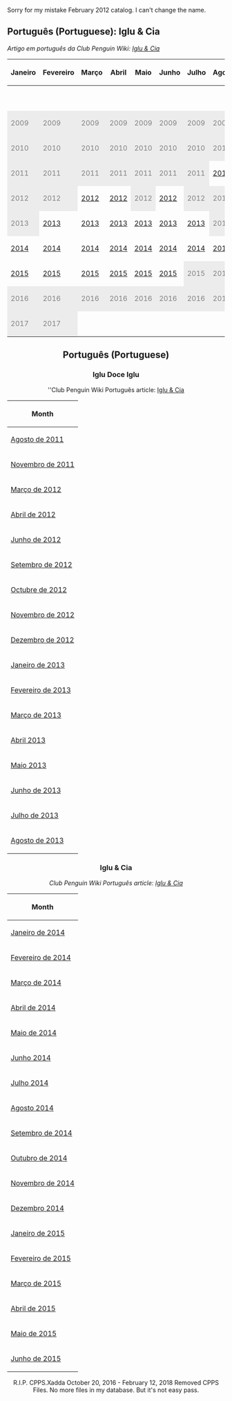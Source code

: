 Sorry for my mistake February 2012 catalog. I can't change the name.
==Português (Portuguese): Iglu & Cia==
''Artigo em português da Club Penguin Wiki: <span class="plainlinks">[http://pt.clubpenguinwiki.info/wiki/Iglu_&_Cia Iglu & Cia]</span>''

<center>
{|class="wikitable" border="1"
!Janeiro!!Fevereiro!!Março!!Abril!!Maio!!Junho!!Julho!!Agosto!!Setembro!!Outubro!!Novembro!!Dezembro
|-
|{{n/a}}||{{n/a}}||{{n/a}}||{{n/a}}||{{n/a}}||{{n/a}}||{{n/a}}||{{n/a}}||{{n/a}}||[[Media:Oct2008PTBetterIgloos.swf|2008]]|| style="background: #ececec; color: grey;" class="table-na" |2008|| style="background: #ececec; color: grey;" class="table-na" |2008
|-
| style="background: #ececec; color: grey;" class="table-na" |2009|| style="background: #ececec; color: grey;" class="table-na" |2009|| style="background: #ececec; color: grey;" class="table-na" |2009|| style="background: #ececec; color: grey;" class="table-na" |2009|| style="background: #ececec; color: grey;" class="table-na" |2009|| style="background: #ececec; color: grey;" class="table-na" |2009|| style="background: #ececec; color: grey;" class="table-na" |2009|| style="background: #ececec; color: grey;" class="table-na" |2009|| style="background: #ececec; color: grey;" class="table-na" |2009|| style="background: #ececec; color: grey;" class="table-na" |2009|| style="background: #ececec; color: grey;" class="table-na" |2009|| style="background: #ececec; color: grey;" class="table-na" |2009
|-
| style="background: #ececec; color: grey;" class="table-na" |2010|| style="background: #ececec; color: grey;" class="table-na" |2010|| style="background: #ececec; color: grey;" class="table-na" |2010|| style="background: #ececec; color: grey;" class="table-na" |2010|| style="background: #ececec; color: grey;" class="table-na" |2010|| style="background: #ececec; color: grey;" class="table-na" |2010|| style="background: #ececec; color: grey;" class="table-na" |2010|| style="background: #ececec; color: grey;" class="table-na" |2010|| style="background: #ececec; color: grey;" class="table-na" |2010|| style="background: #ececec; color: grey;" class="table-na" |2010|| style="background: #ececec; color: grey;" class="table-na" |2010|| style="background: #ececec; color: grey;" class="table-na" |2010
|-
| style="background: #ececec; color: grey;" class="table-na"|2011|| style="background: #ececec; color: grey;" class="table-na" |2011|| style="background: #ececec; color: grey;" class="table-na" |2011|| style="background: #ececec; color: grey;" class="table-na" |2011|| style="background: #ececec; color: grey;" class="table-na" |2011|| style="background: #ececec; color: grey;" class="table-na" |2011|| style="background: #ececec; color: grey;" class="table-na" |2011||[[Media:PTCataloguesFurniture-August2011.swf|2011]]|| style="background: #ececec; color: grey;" class="table-na" |2011|| style="background: #ececec; color: grey;" class="table-na" |2011||[[Media:PTCataloguesFurniture-November2011.swf|2011]]|| style="background: #ececec; color: grey;" class="table-na" |2011
|-
| style="background: #ececec; color: grey;" class="table-na" |2012|| style="background: #ececec; color: grey;" class="table-na" |2012||[[Media:FurnitureCatalogMar2012PT.swf|2012]]||[[Media:PTCataloguesFurniture-April2012.swf|2012]]|| style="background: #ececec; color: grey;" class="table-na" |2012||[[Media:PTCataloguesFurniture-June2012.swf|2012]]|| style="background: #ececec; color: grey;" class="table-na" |2012|| style="background: #ececec; color: grey;" class="table-na" |2012||[[Media:PTCataloguesFurniture-September2012.swf|2012]]|| style="background: #ececec; color: grey;" class="table-na" |2012||[[Media:PTCataloguesFurnitureNov2012.swf|2012]]||[[Media:PTDec2012Furniture.swf|2012]]
|-
| style="background: #ececec; color: grey;" class="table-na" |2013||[[Media:PTFeb2013Furniture.swf|2013]]||[[Media:PTMar2013Furniture.swf|2013]]||[[Media:PTApr2013Furniture.swf|2013]]||[[Media:PTMay2013Furniture.swf|2013]]||[[Media:PTJun2013Furniture.swf|2013]]||[[Media:PTJul2013Furniture.swf|2013]]|| style="background: #ececec; color: grey;" class="table-na" |2013|| style="background: #ececec; color: grey;" class="table-na"|2013|| style="background: #ececec; color: grey;" class="table-na" |2013|| style="background: #ececec; color: grey;" class="table-na"|2013|| style="background: #ececec; color: grey;" class="table-na" |2013
|-
|[[Media:PTJan2014Furniture.swf|2014]]||[[Media:PTFev2014Furniture.swf|2014]]||[[Media:PTMar2014Furniture.swf|2014]] ||[[Media:PTAbr2014Furniture.swf|2014]]||[[Media:PTMay2014Furniture.swf|2014]]||[[Media:PTJun2014Furniture.swf|2014]]||[[Media:PTJul2014Furniture.swf|2014]]||[[Media:PTAug2014Furniture.swf|2014]]||[[Media:PTSep2014Furniture.swf|2014]]||[[Media:PTSOct2014Furniture.swf|2014]]||[[Media:PTNov2014Furniture.swf|2014]]||[[Media:PTDec2014Furniture.swf|2014]]
|-
|[[Media:PTJan2015Furniture.swf|2015]]||[[Media:PTFev2015Furniture.swf|2015]]||[[Media:PTMar2015Furniture.swf|2015]]||[[Media:PTAbr2015Furniture.swf|2015]]||[[Media:PTMay2015Furniture.swf|2015]]||[[Media:PTJun2015Furniture.swf|2015]]|| style="background: #ececec; color: grey;" class="table-na" |2015|| style="background: #ececec; color: grey;" class="table-na" |2015|| style="background: #ececec; color: grey;" class="table-na" |2015|| style="background: #ececec; color: grey;" class="table-na" |2015|| style="background: #ececec; color: grey;" class="table-na" |2015|| style="background: #ececec; color: grey;" class="table-na" |2015
|-
| style="background: #ececec; color: grey;" class="table-na" |2016|| style="background: #ececec; color: grey;" class="table-na" |2016|| style="background: #ececec; color: grey;" class="table-na" |2016|| style="background: #ececec; color: grey;" class="table-na" |2016|| style="background: #ececec; color: grey;" class="table-na" |2016|| style="background: #ececec; color: grey;" class="table-na" |2016|| style="background: #ececec; color: grey;" class="table-na" |2016|| style="background: #ececec; color: grey;" class="table-na" |2016|| style="background: #ececec; color: grey;" class="table-na" |2016|| style="background: #ececec; color: grey;" class="table-na" |2016|| style="background: #ececec; color: grey;" class="table-na" |2016|| style="background: #ececec; color: grey;" class="table-na" |2016
|-
| style="background: #ececec; color: grey;" class="table-na" |2017|| style="background: #ececec; color: grey;" class="table-na" |2017||{{n/a}}||{{n/a}}||{{n/a}}||{{n/a}}||{{n/a}}||{{n/a}}||{{n/a}}||{{n/a}}||{{n/a}}||{{n/a}}
|}

==Português (Portuguese)==

===Iglu Doce Iglu===
''Club Penguin Wiki Português article: <span class="plainlinks">[http://pt.clubpenguinwiki.info/wiki/Iglu_%26_Cia Iglu & Cia]

<center>
{|class="wikitable" border="1"
!Month
|-
|[[Media:PTCataloguesFurniture-August2011.swf|Agosto de 2011]]
|-
|[[Media:PTCataloguesFurniture-November2011.swf|Novembro de 2011]]
|-
|[[Media:FurnitureCatalogMar2012PT.swf|Março de 2012]]
|-
|[[Media:PTCataloguesFurniture-April2012.swf|Abril de 2012]]
|-
|[[Media:PTCataloguesFurniture-June2012.swf|Junho de 2012]]
|-
|[[Media:PTCataloguesFurniture-September2012.swf|Setembro de 2012]]
|-
|[[Media:PTCataloguesFurniture-October2012.swf|Octubre de 2012]]
|-
|[[Media:PTCataloguesFurnitureNov2012.swf|Novembro de 2012]]
|-
|[[Media:PTDec2012Furniture.swf|Dezembro de 2012]]
|-
|[[Media:PTJan2013Furniture.swf|Janeiro de 2013]]
|-
|[[Media:PTFeb2013Furniture.swf|Fevereiro de 2013]]
|-
|[[Media:PTMar2013Furniture.swf|Março de 2013]]
|-
|[[Media:PTApr2013Furniture.swf|Abril 2013]]
|-
|[[Media:PTMay2013Furniture.swf|Maio 2013]]
|-
|[[Media:PTJun2013Furniture.swf|Junho de 2013]]
|-
|[[Media:PTJul2013Furniture.swf|Julho de 2013]]
|-
|[[Media:PTCataloguesFurniture-August2013.swf|Agosto de 2013]]
|}
</center>

===Iglu & Cia===
''Club Penguin Wiki Português article: <span class="plainlinks">[http://pt.clubpenguinwiki.info/wiki/Iglu_&_Cia Iglu & Cia]</span>''
<center>
{|class="wikitable" border="1"
!Month
|-
|[[Media:PTJan2014Furniture.swf|Janeiro de 2014]]
|-
|[[Media:PTFev2014Furniture.swf|Fevereiro de 2014]]
|-
|[[Media:PTMar2014Furniture.swf|Março de 2014]]
|-
|[[Media:PTAbr2014Furniture.swf|Abril de 2014]]
|-
|[[Media:PTMay2014Furniture.swf|Maio de 2014]]
|-
|[[Media:PTJun2014Furniture.swf|Junho 2014]]
|-
|[[Media:PTJul2014Furniture.swf|Julho 2014]]
|-
|[[Media:PTAug2014Furniture.swf|Agosto 2014]]
|-
|[[Media:PTSep2014Furniture.swf|Setembro de 2014]]
|-
|[[Media:PTSOct2014Furniture.swf|Outubro de 2014]]
|-
|[[Media:PTNov2014Furniture.swf|Novembro de 2014]]
|-
|[[Media:PTDec2014Furniture.swf|Dezembro 2014]]
|-
|[[Media:PTJan2015Furniture.swf|Janeiro de 2015]]
|-
|[[Media:PTFev2015Furniture.swf|Fevereiro de 2015]]
|-
|[[Media:PTMar2015Furniture.swf|Março de 2015]]
|-
|[[Media:PTAbr2015Furniture.swf|Abril de 2015]]
|-
|[[Media:PTMay2015Furniture.swf|Maio de 2015]]
|-
|[[Media:PTJun2015Furniture.swf|Junho de 2015]]
|}
</center>

R.I.P. CPPS.Xadda October 20, 2016 - February 12, 2018
Removed CPPS Files.
No more files in my database. But it's not easy pass.
